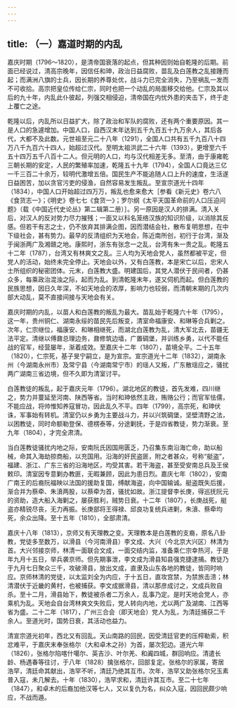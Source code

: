 ```yaml
---
---
---
```

title: （一）嘉道时期的内乱
---



嘉庆时期（1796～1820），是清帝国衰落的起点，但其种因则始自乾隆的后期。前面已经说过，清高宗晚年，因信任和珅，政治日益腐败，苗乱及白莲教之乱接踵而起；而满洲八旗的士兵，因长期的养尊处优，战斗力已完全消失，乃至祸乱一发而不可收拾。高宗把皇位传给仁宗，同时也把一个动乱的局面移交给他。仁宗及其以后的九十年，内乱此仆彼起，列强交相侵迫，清帝国在内忧外患的夹击下，终于走上覆亡之途。

乾隆以后，内乱所以日益扩大，除了政治和军队的腐败，还有两个重要原因。其一是人口的急遽增加。中国人口，自西汉末年达到五千九百五十九万余人，其后各代，大都不及此数。元世祖至元二十八年（1291），全国人口共有五千九百八十四万八千九百六十四人，始超过汉代。至明太祖洪武二十六年（1393），更增至六千五十四万五千八百十二人。但元明的人口，均与汉代相差无多。至清，由于康雍乾三朝长期的安定，人民的繁殖率加速，乾隆五十九年（1794），全国人口竟达三亿一千三百二十余万，较明代激增五倍。国民生产不能追随人口上升的速度，生活遂日益困苦，加以贪官污吏的侵渔，自然容易发生叛乱。至宣宗道光十四年（1834），中国人口开始超过四万万，叛乱也愈来愈大［参看《新元史》卷六八《食货志一》；《明史》卷七七《食货一》；罗尔纲《太平天国革命前的人口压迫问题》（载《中国近代史论丛》第二辑第二册）］。另一原因是汉人的排满。清入关后，对汉人的反对势力尽力摧残；一面又以科名笼络汉族的知识阶级，以消除其反感。但若干有志之士，仍不放弃其排满企图，因而潜结会社，散布复明思想，在中下级社会，甚有势力。最早的反清组织为天地会，陈近南所创，初行于台湾，渐及于闽浙两广及湘赣之地。康熙时，浙东有张念一之乱，台湾有朱一贵之乱。乾隆五十二年（1787），台湾又有林爽文之乱。三人均为天地会党人，虽然都被平定，但党人的活动，始终未完全停止。天地会以外，又有白莲教，本是宋亡以后，忠宋人士所组织的秘密团体。元末，白莲教大盛。明建国后，其党人潜伏于民间者，仍甚众多，每乘政治混浊之际，起而为乱。到清乾隆末年，遂又伺机而起。但白莲教的民族思想，因日久年深，不如天地会的浓厚，影响力也较弱，而清朝末期的几次内部大动乱，莫不直接间接与天地会有关。

嘉庆时期的内乱，以苗人和白莲教的叛乱为最大。苗乱始于乾隆六十年（1795），这一年，贵州铜仁、湖南永绥的苗民先后叛变，清室命福康安、和琳等合兵剿之。次年，仁宗继位，福康安、和琳相继死，而湖北白莲教为乱，清大军北去，苗疆无法平定。清继以傅鼐总理边务，鼐修筑边墙，广置碉堡，并训练乡勇，以代不能任战的官军，经营屡年，渐着成效。至嘉庆十二年（1807），苗境全平。二十五年（1820），仁宗死，基子旻宁嗣立，是为宣宗。宣宗道光十二年（1832），湖南永州（今湖南永州市）及常宁县（今湖南常宁市）的瑶人又叛，广东散瑶应之，骚扰两广湖南三省边境，但不久即为清室讨平。

白莲教徒的叛乱，起于嘉庆元年（1796）。湖北地区的教徒，首先发难，四川继之，势力并蔓延至河南、陕西等省。当时和珅依然主政，贿赂公行；而官军怯儒，不能应战，将帅惟知养寇冒功，因此乱久不平。四年（1799），高宗死，和珅伏诛，军事始有转机。清室仍以乡勇为主要战斗力，并以兴筑碉堡，坚壁清野之法，以困教徒，同时命额勒登保、德楞泰等，分途剿抚，于是四省教徒，势力渐衰。至九年（1804），才完全肃清。

当白莲教徒骚扰内地之际，安南阮氏因国用匮乏，乃召集东南沿海亡命，助以船械，命其入海劫掠商船，以充国用。沿海的奸民盗匪，附之者甚众，号称“艇盗”，福建、浙江、广东三省的沿海地区，均受其害。若干海盗，甚至受安南总兵及王侯敕印。清室因专意剿办教匪，无暇兼顾，因此为患日烈。嘉庆七年（1802），安南广南王的后裔阮福映以法国的援助复国，缚献海盗，向中国输诚。艇盗既失后援，渐合并为蔡牵、朱濆两股，以蔡牵为首，骚扰如故。浙江提督李长庚，得巡抚阮元的资助，造大船入海剿之，屡获胜利，贼势日衰。十二年（1807），长庚战死，艇盗亦精锐尽丧，无力再振。长庚部将王得禄、邱良功复统兵进剿，朱濆、蔡牵均死，余众出降。至十五年（1810），全部肃清。

嘉庆十八年（1813），京师又有天理教之变。天理教本是白莲教的支裔，原名八卦教，党徒多至数万，以滑县（今河南滑县）李文成、大兴（今北京大兴区）林清为首。大兴邻接京师，林清一面联合文成，一面交结内监，准备乘仁宗幸热河，于是年九月十五日，举兵袭京师。但先期事泄，李文成为滑县知县强克捷逮捕。教徒乃于九月七日聚众三千，攻破滑县，放出文成，直隶及山东各地的教徒，皆同时响应。京师林清的党徒，以太监刘全为内应，于十五日，直攻宫禁，为禁旅击溃；林清潜伏于近畿的黄村，也被捕获。李文成据滑县，清以那彦成讨之，文成兵败自杀。至十二月，滑县始下，教徒被杀者二万余人，乱事乃定。是时天地会党人，亦乘机为乱。天地会自台湾林爽文失败后，党人转向内地，尤以两广及湖南、江西等省为盛。二十二年（1817），广州三合会（即天地会）党人为乱，为清廷捕获二千余人。至道光时，国势日衰，其活动也益力。

清宣宗道光初年，西北又有回乱。天山南路的回民，因受清廷官吏的压榨勒索，积忿难平，于嘉庆末奉张格尔（大和卓木之孙）为首，屡次犯边。道光六年（1826），张格尔陷喀什噶尔、英吉沙、叶尔羌、和阗四城，群回响应。清遣长龄、杨遇春等往讨，于八年（1828）擒张格尔，回部复定。张格尔的家属，寄居浩罕，清廷命其献出，浩罕不听，清廷乃绝其互市。次年，浩罕又助张格尔兄玉素普入寇，未几解去。十年（1830），浩罕求和，清廷许其互市。至二十七年（1847），和卓木的后裔加他汉等七人，又以复仇为名，纠众入寇，因回民颇少响应，不战而遁。